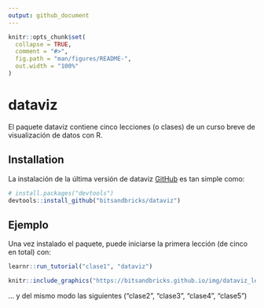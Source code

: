 ```yaml
---
output: github_document
---
```


<!-- README.md is generated from README.Rmd. Please edit that file -->

```r
knitr::opts_chunk$set(
  collapse = TRUE,
  comment = "#>",
  fig.path = "man/figures/README-",
  out.width = "100%"
)
```

# dataviz

<!-- badges: start -->
<!-- badges: end -->

El paquete dataviz contiene cinco lecciones (o clases) de un curso breve de visualización de datos con R.

## Installation

La instalación de la última versión de dataviz [GitHub](https://github.com/) es tan simple como:

``` r
# install.packages("devtools")
devtools::install_github("bitsandbricks/dataviz")
```
## Ejemplo

Una vez instalado el paquete, puede iniciarse la primera lección (de cinco en total) con:

```r
learnr::run_tutorial("clase1", "dataviz")
```

```r
knitr::include_graphics("https://bitsandbricks.github.io/img/dataviz_lecci%C3%B3n_1.png")
```

... y del mismo modo las siguientes ("clase2", "clase3", "clase4", "clase5")